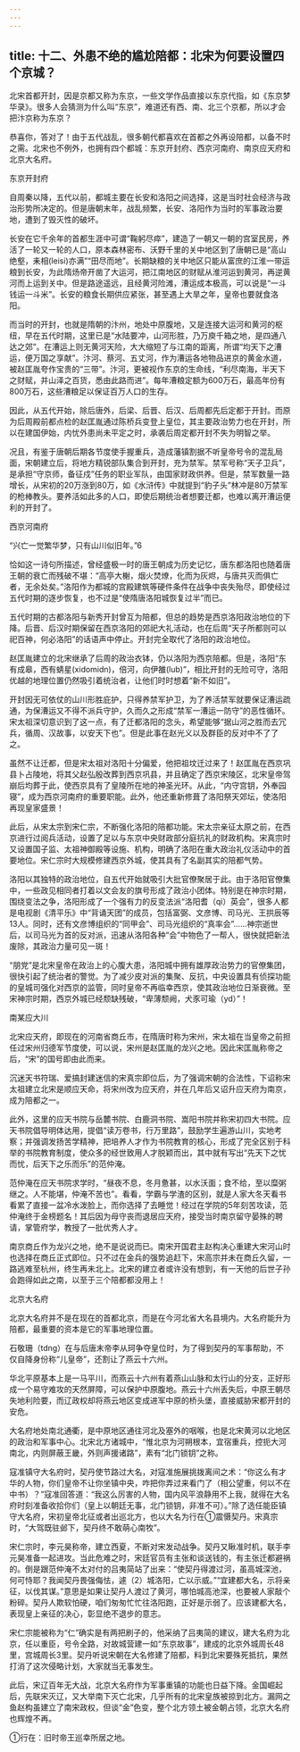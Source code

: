 ```yaml
---
---
---
```

title: 十二、外患不绝的尴尬陪都：北宋为何要设置四个京城？
---




北宋首都开封，因是京都又称为东京，一些文学作品直接以东京代指，如《东京梦华录》。很多人会猜测为什么叫“东京”，难道还有西、南、北三个京都，所以才会把汴京称为东京？

恭喜你，答对了！由于五代战乱，很多朝代都喜欢在首都之外再设陪都，以备不时之需。北宋也不例外，也拥有四个都城：东京开封府、西京河南府、南京应天府和北京大名府。





东京开封府


自周秦以降，五代以前，都城主要在长安和洛阳之间选择，这是当时社会经济与政治形势所决定的。但是唐朝末年，战乱频繁，长安、洛阳作为当时的军事政治要地，遭到了毁灭性的破坏。

长安在它千余年的首都生涯中可谓“鞠躬尽瘁”，建造了一朝又一朝的宫室民房，养活了一轮又一轮的人口，原本森林密布、沃野千里的关中地区到了唐朝已是“高山绝壑，耒相(leisi)亦满”“田尽而地”。长期缺粮的关中地区只能从富庶的江淮一带运粮到长安，为此隋炀帝开凿了大运河，把江南地区的财赋从淮河运到黄河，再逆黄河而上运到关中。但是路途遥远，且经黄河险滩，漕运成本极高，可以说是“一斗钱运一斗米”。长安的粮食长期供应紧张，甚至遇上大旱之年，皇帝也要就食洛阳。

而当时的开封，也就是隋朝的汴州，地处中原腹地，又是连接大运河和黄河的枢纽，早在五代时期，这里已是“水陆要冲，山河形胜，乃万庾千箱之地，是四通八达之郊”。在漕运上则无黄河天险，大大缩短了与江南的距离，所谓“均天下之漕运，便万国之享献”。汴河、蔡河、五丈河，作为漕运各地物品进京的黄金水道，被赵匡胤夸作宝贵的“三带”。汴河，更被视作东京的生命线，“利尽南海，半天下之财赋，并山泽之百货，悉由此路而进”。每年漕粮定额为600万石，最高年份有800万石，这些漕粮足以保证百万人口的生存。

因此，从五代开始，除后唐外，后梁、后晋、后汉、后周都先后定都于开封。而原为后周殿前都点检的赵匡胤通过陈桥兵变登上皇位，其主要政治势力也在开封，所以在建国伊始，内忧外患尚未平定之时，承袭后周定都开封不失为明智之举。

况且，有鉴于唐朝后期各节度使手握重兵，造成藩镇割据不听皇帝号令的混乱局面，宋朝建立后，将地方精锐部队集合到开封，充为禁军。禁军号称“天子卫兵”，是承担“守京师，备征戍”任务的职业军队，由国家财政供养。但是，禁军数量一路增长，从宋初的20万涨到80万，如《水浒传》中就提到“豹子头”林冲是80万禁军的枪棒教头。要养活如此多的人口，即使后期统治者想要迁都，也难以离开漕运便利的开封了。





西京河南府


“兴亡一觉繁华梦，只有山川似旧年。”6

恰如这一诗句所描述，曾经盛极一时的唐王朝成为历史记忆，唐东都洛阳也随着唐王朝的衰亡而残破不堪：“高亭大榭，烟火焚燎，化而为灰烬，与唐共灭而俱亡者，无余处矣。”洛阳作为都城的宫殿建筑等硬件条件在战争中丧失殆尽，即使经过五代时期的逐步恢复，也不过是“使隋唐洛阳城恢复过半”而已。

五代时期的古都洛阳与新秀开封曾互为陪都，但总的趋势是西京洛阳政治地位的下降。后晋、后汉时期保留在西京洛阳的郊祀大礼活动，也在后周“天子所都则可以祀百神，何必洛阳”的话语声中停止。开封完全取代了洛阳的政治地位。

赵匡胤建立的北宋继承了后周的政治衣钵，仍以洛阳为西京陪都。但是，洛阳“东有成皋，西有蜻星(xidomidn)，倍河，向伊雒(lub)”，相比开封的无险可守，洛阳优越的地理位置仍然吸引着统治者，让他们时时想着“新不如旧”。

开封因无可依仗的山川形胜庇护，只得养禁军护卫，为了养活禁军就要保证漕运疏通，为保漕运又不得不派兵守护，久而久之形成“禁军一漕运一防守”的恶性循环。宋太祖深切意识到了这一点，有了迁都洛阳的念头，希望能够“据山河之胜而去冗兵，循周、汉故事，以安天下也”。但是此事在赵光义以及群臣的反对中不了了之。

虽然不让迁都，但是宋太祖对洛阳十分偏爱，他把祖坟迁过来了！赵匡胤在西京巩县卜占陵地，将其父赵弘殷改葬到西京巩县，并且确定了西京宋陵区，北宋皇帝驾崩后均葬于此，使西京具有了皇陵所在地的神圣光环。从此，“内守宫钥，外奉园寝”，成为西京河南府的重要职能。此外，他还重新修葺了洛阳祭天郊坛，使洛阳再现皇家盛景！

此后，从宋太宗到宋仁宗，不断强化洛阳的陪都功能。宋太宗亲征太原之前，在西京进行过阅兵活动，设置了足以与东京中央财政部分庭抗礼的财政机构。宋真宗时又设置国子监、太祖神御殿等设施、机构，明确了洛阳在重大政治礼仪活动中的首要地位。宋仁宗时大规模修建西京外城，使其具有了名副其实的陪都气势。

洛阳以其独特的政治地位，自五代开始就吸引大批官僚聚居于此。由于洛阳官僚集中，一些政见相同者打着以文会友的旗号形成了政治小团体。特别是在神宗时期，围绕变法之争，洛阳形成了一个强有力的反变法派“洛阳耆（qi）英会”，很多人都是电视剧《清平乐》中“背诵天团”的成员，包括富弼、文彦博、司马光、王拱辰等13人。同时，还有文彦博组织的“同甲会”、司马光组织的“真率会”……神宗逝世后，以司马光为首的反对派，迅速从洛阳各种“会”中物色了一帮人，很快就把新法废除，其政治力量可见一斑！

“朋党”是北宋皇帝在政治上的心腹大患，洛阳城中拥有雄厚政治势力的官僚集团，很快引起了统治者的警觉。为了减少皮对派的集聚、反抗，中央设置具有侦探功能的皇城司强化对西京的监管，同时皇帝不再临幸西京，使其政治地位日渐衰微。至宋神宗时期，西京外城已经颓缺残破，“卑薄颓阙，犬豕可瑜（yd）”！

南某应大川

北宋应天府，即现在的河南省商丘市，在隋唐时称为宋州，宋太祖在当皇帝之前担任过宋州归德军节度使，可以说，宋州是赵匡胤的龙兴之地。因此宋匡胤称帝之后，“宋”的国号即由此而来。

沉迷天书符瑞、爱搞封建迷信的宋真宗即位后，为了强调宋朝的合法性，下诏称宋太祖建立北宋是顺应天命，将宋州改为应天府，并在几年后又诏升应天府为南京，成为陪都之一。

此外，这里的应天书院与岳麓书院、白鹿洞书院、嵩阳书院并称宋初四大书院。应天书院倡导明体达用，提倡“读万卷书，行万里路”，鼓励学生遍游山川，实地考察；并强调发扬苦学精神，把培养人才作为书院教育的核心，形成了完全区别于科举的书院教育制度，使众多的经世致用人才脱颖而出，其中就有写出“先天下之忧而忧，后天下之乐而乐”的范仲淹。

范仲淹在应天书院求学时，“昼夜不息，冬月惫甚，以水沃面；食不给，至以糜粥继之。人不能堪，仲淹不苦也”。看看，学霸与学渣的区别，就是人家大冬天看书看累了直接一盆冷水泼脸上，而你选择了去睡觉！经过在学院的5年刻苦攻读，范仲淹终于金榜题名！其后因为母守丧而退居应天府，接受当时南京留守晏殊的聘请，掌管府学，教授了一批优秀人才。

南京商丘作为龙兴之地，绝不是说说而已。南宋开国君主赵构决心重建大宋河山时也选择在商丘正式即位。只不过在金兵的强势追赶下，宋高宗并未在商丘久留，一路逃难至杭州，终生再未北上。北宋的建立者或许没有想到，有一天他的后世子孙会跑得如此之南，以至于三个陪都都没用上！





北京大名府


北京大名府并不是在现在的首都北京，而是在今河北省大名县境内。大名府能升为陪都，最重要的资本是它的军事地理位置。

石敬珊（tdng）在与后唐末帝李从珂争夺皇位时，为了得到契丹的军事帮助，不仅自降身份称“儿皇帝”，还割让了燕云十六州。

华北平原基本上是一马平川，而燕云十六州有着燕山山脉和太行山的分支，正好形成一个易守难攻的天然屏障，可以保护中原腹地。燕云十六州丢失后，中原王朝尽失地利险要，而辽政权却将燕云地区变成进军中原的桥头堡，直接威胁宋都开封的安危。

大名府地处南北通衢，是中原地区通往河北及塞外的咽喉，也是北宋黄河以北地区的政治和军事中心。北宋北方诸城中，“惟北京为河朔根本，宜宿重兵，控扼大河南北，内则屏蔽王畿，外则声援诸路”，素有“北门锁钥”之称。

寇准镇守大名府时，契丹使节路过大名，对寇准施展挑拨离间之术：“你这么有才华的人物，你们皇帝不让你坐镇中央，咋把你弄过来看门了（相公望重，何以不在中书）？”寇准回答道：“我这么厉害的人物，国内风平浪静用不上我，就得在大名府时刻准备收拾你们（皇上以朝廷无事，北门锁钥，非准不可）。”除了选任能臣镇守大名府，宋初皇帝北征或者出巡北方，也以大名为行在①震慑契丹。宋真宗时，“大驾既驻邺下，契丹终不敢萌心南牧”。

宋仁宗时，李元昊称帝，建立西夏，不断对宋发动战争。契丹又瞅准时机，联手李元昊准备一起进攻。当此危难之时，宋廷官员有主张和谈送钱的，有主张迁都避祸的。倒是跟范仲淹不太对付的吕夷简站了出来：“使契丹得渡过河，虽高城深池，何可恃耶？我闻契丹畏强侮怯，遽（2）城洛阳，亡以示威。”“宜建都大名，示将亲征，以伐其谋。”意思是如果让契丹人渡过了黄河，哪怕城高池深，也要被人家敲个粉碎。契丹人欺软怕硬，咱们匆匆忙忙往洛阳跑，正好是示弱了。应该建都大名，表现皇上亲征的决心，彰显绝不退步的意志。

宋仁宗能被称为“仁”确实是有两把刷子的，他采纳了吕夷简的建议，建大名府为北京，任以重臣，号令全路，对故城营建一如“东京故事”，建成的北京外城周长48里，宫城周长3里。契丹听说宋朝在大名修建了陪都，料到北宋要殊死抵抗，果然打消了这次侵略计划，大家就当无事发生。

此后，宋辽百年无大战，北京大名府作为军事重镇的功能也日益下降。金国崛起后，先联宋灭辽，又大举南下灭亡北宋，几乎所有的北宋皇族被掠到北方。漏网之鱼赵构虽建立了南宋政权，但谈“金”色变，整个北方领土被金朝占领，北京大名府也辉煌不再。

①行在：旧时帝王巡幸所居之地。
